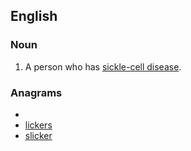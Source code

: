 ==English==
===Noun===
{{en-noun}}
#{{medical|informal}} A person who has [[sickle-cell disease]].

===Anagrams===
* {{alphagram|ceiklrs}}
* [[lickers#English|lickers]]
* [[slicker#English|slicker]]